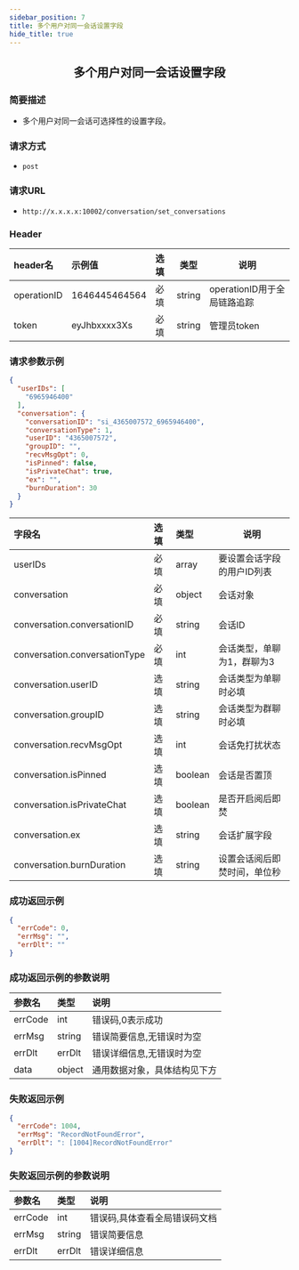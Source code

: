 ```yaml
---
sidebar_position: 7
title: 多个用户对同一会话设置字段
hide_title: true
---
```


<center>

## 多个用户对同一会话设置字段

</center>

### 简要描述
- 多个用户对同一会话可选择性的设置字段。
### 请求方式
- `post` 
### 请求URL
- `http://x.x.x.x:10002/conversation/set_conversations` 


### Header
|header名|示例值|选填|类型|说明|
|:----    |:-------    |:--- |---|------      |
|operationID|1646445464564|必填|string|operationID用于全局链路追踪|
|token|eyJhbxxxx3Xs|必填|string|管理员token|


### 请求参数示例


```json
{
  "userIDs": [
    "6965946400"
  ],
  "conversation": {
    "conversationID": "si_4365007572_6965946400",
    "conversationType": 1,
    "userID": "4365007572",
    "groupID": "",
    "recvMsgOpt": 0,
    "isPinned": false,
    "isPrivateChat": true,
    "ex": "",
    "burnDuration": 30
  }
}
```
|字段名|选填|类型|说明|
|:----    |:-------    |:--- |---|
|userIDs|必填|array|要设置会话字段的用户ID列表|
|conversation|必填|object|会话对象|
|conversation.conversationID|必填|string|会话ID|
|conversation.conversationType|必填|int|会话类型，单聊为1，群聊为3|
|conversation.userID|选填|string|会话类型为单聊时必填|
|conversation.groupID|选填|string|会话类型为群聊时必填|
|conversation.recvMsgOpt|选填|int|会话免打扰状态|
|conversation.isPinned|选填|boolean|会话是否置顶|
|conversation.isPrivateChat|选填|boolean|是否开启阅后即焚|
|conversation.ex|选填|string|会话扩展字段|
|conversation.burnDuration|选填|string|设置会话阅后即焚时间，单位秒|
### 成功返回示例


```json
{
  "errCode": 0,
  "errMsg": "",
  "errDlt": ""
}
```
### 成功返回示例的参数说明


|参数名|类型|说明|
|:----    |:-------    |:--- |
|errCode|int|错误码,0表示成功|
|errMsg|string|错误简要信息,无错误时为空|
|errDlt|errDlt|错误详细信息,无错误时为空|
|data|object|通用数据对象，具体结构见下方|
### 失败返回示例


```json
{
  "errCode": 1004,
  "errMsg": "RecordNotFoundError",
  "errDlt": ": [1004]RecordNotFoundError"
}
```
### 失败返回示例的参数说明


|参数名|类型|说明|
|:----    |:-------    |:--- |
|errCode|int|错误码,具体查看全局错误码文档|
|errMsg|string|错误简要信息|
|errDlt|errDlt|错误详细信息|
